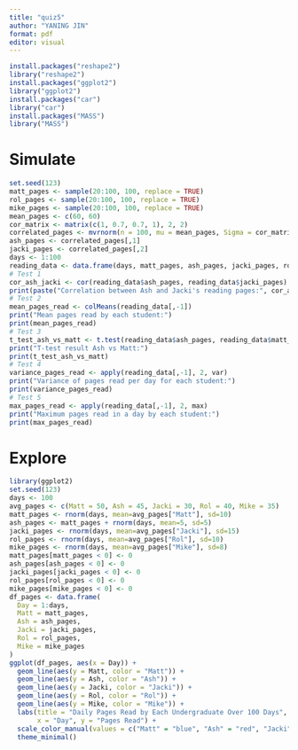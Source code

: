 ```yaml
---
title: "quiz5"
author: "YANING JIN"
format: pdf
editor: visual
---
```


```r
install.packages("reshape2")
library("reshape2")
install.packages("ggplot2")
library("ggplot2")
install.packages("car")
library("car")
install.packages("MASS")
library("MASS") 
```

# Simulate

```r
set.seed(123)
matt_pages <- sample(20:100, 100, replace = TRUE)
rol_pages <- sample(20:100, 100, replace = TRUE)
mike_pages <- sample(20:100, 100, replace = TRUE)
mean_pages <- c(60, 60)
cor_matrix <- matrix(c(1, 0.7, 0.7, 1), 2, 2)
correlated_pages <- mvrnorm(n = 100, mu = mean_pages, Sigma = cor_matrix * 15^2)
ash_pages <- correlated_pages[,1]
jacki_pages <- correlated_pages[,2]
days <- 1:100
reading_data <- data.frame(days, matt_pages, ash_pages, jacki_pages, rol_pages, mike_pages)
# Test 1
cor_ash_jacki <- cor(reading_data$ash_pages, reading_data$jacki_pages)
print(paste("Correlation between Ash and Jacki's reading pages:", cor_ash_jacki))
# Test 2
mean_pages_read <- colMeans(reading_data[,-1])
print("Mean pages read by each student:")
print(mean_pages_read)
# Test 3
t_test_ash_vs_matt <- t.test(reading_data$ash_pages, reading_data$matt_pages)
print("T-test result Ash vs Matt:")
print(t_test_ash_vs_matt)
# Test 4
variance_pages_read <- apply(reading_data[,-1], 2, var)
print("Variance of pages read per day for each student:")
print(variance_pages_read)
# Test 5
max_pages_read <- apply(reading_data[,-1], 2, max)
print("Maximum pages read in a day by each student:")
print(max_pages_read)

```

# Explore

```r
library(ggplot2)
set.seed(123)
days <- 100
avg_pages <- c(Matt = 50, Ash = 45, Jacki = 30, Rol = 40, Mike = 35)
matt_pages <- rnorm(days, mean=avg_pages["Matt"], sd=10)
ash_pages <- matt_pages + rnorm(days, mean=5, sd=5)  
jacki_pages <- rnorm(days, mean=avg_pages["Jacki"], sd=15)
rol_pages <- rnorm(days, mean=avg_pages["Rol"], sd=10)
mike_pages <- rnorm(days, mean=avg_pages["Mike"], sd=8)
matt_pages[matt_pages < 0] <- 0
ash_pages[ash_pages < 0] <- 0
jacki_pages[jacki_pages < 0] <- 0
rol_pages[rol_pages < 0] <- 0
mike_pages[mike_pages < 0] <- 0
df_pages <- data.frame(
  Day = 1:days,
  Matt = matt_pages,
  Ash = ash_pages,
  Jacki = jacki_pages,
  Rol = rol_pages,
  Mike = mike_pages
)
ggplot(df_pages, aes(x = Day)) +
  geom_line(aes(y = Matt, color = "Matt")) +
  geom_line(aes(y = Ash, color = "Ash")) +
  geom_line(aes(y = Jacki, color = "Jacki")) +
  geom_line(aes(y = Rol, color = "Rol")) +
  geom_line(aes(y = Mike, color = "Mike")) +
  labs(title = "Daily Pages Read by Each Undergraduate Over 100 Days",
       x = "Day", y = "Pages Read") +
  scale_color_manual(values = c("Matt" = "blue", "Ash" = "red", "Jacki" = "green", "Rol" = "purple", "Mike" = "orange")) +
  theme_minimal()

```
